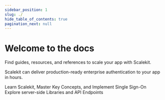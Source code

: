 ```yaml
---
sidebar_position: 1
slug: ./
hide_table_of_contents: true
pagination_next: null
---
```



# Welcome to the docs

<Subtitle> Find guides, resources, and references to scale your app with Scalekit. </Subtitle>


Scalekit can deliver production-ready enterprise authentication to your app in hours.

<CardList size="medium">
  <Card title="Quickstart" href="/single-sign-on/quickstart-sso" linkText="Let's Get Started">
    Learn Scalekit, Master Key Concepts, and Implement Single Sign-On
  </Card>
  <Card title="APIs" href="https://docs.scalekit.com/apis" linkText="Explore">
    Explore server-side Libraries and API Endpoints
  </Card>
</CardList>
